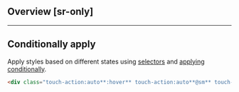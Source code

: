 ## Overview [sr-only]
<Overview/>

---

## Conditionally apply
Apply styles based on different states using [selectors](/guide/state-selectors) and [applying conditionally](/guide/applying-conditionally).
```html
<div class="touch-action:auto**:hover** touch-action:auto**@sm** touch-action:auto**@dark** touch-action:auto**@print**">…</div>
```

